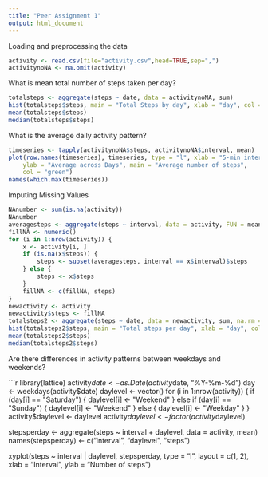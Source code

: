 ```yaml
---
title: "Peer Assignment 1"
output: html_document
---
```


Loading and preprocessing the data
```r
activity <- read.csv(file="activity.csv",head=TRUE,sep=",")
activitynoNA <- na.omit(activity)
```

What is mean total number of steps taken per day?

```r
totalsteps <- aggregate(steps ~ date, data = activitynoNA, sum)
hist(totalsteps$steps, main = "Total Steps by day", xlab = "day", col = "blue")
mean(totalsteps$steps)
median(totalsteps$steps)
```

What is the average daily activity pattern?

```r
timeseries <- tapply(activitynoNA$steps, activitynoNA$interval, mean)
plot(row.names(timeseries), timeseries, type = "l", xlab = "5-min interval", 
    ylab = "Average across Days", main = "Average number of steps", 
    col = "green")
names(which.max(timeseries))
```

Imputing Missing Values

```r
NAnumber <- sum(is.na(activity))
NAnumber
averagesteps <- aggregate(steps ~ interval, data = activity, FUN = mean)
fillNA <- numeric()
for (i in 1:nrow(activity)) {
    x <- activity[i, ]
    if (is.na(x$steps)) {
        steps <- subset(averagesteps, interval == x$interval)$steps
    } else {
        steps <- x$steps
    }
    fillNA <- c(fillNA, steps)
}
newactivity <- activity
newactivity$steps <- fillNA
totalsteps2 <- aggregate(steps ~ date, data = newactivity, sum, na.rm = TRUE)
hist(totalsteps2$steps, main = "Total steps per day", xlab = "day", col = "orange")
mean(totalsteps2$steps)
median(totalsteps2$steps)
```

Are there differences in activity patterns between weekdays and weekends?

```r
library(lattice)
activity$date <- as.Date(activity$date, "%Y-%m-%d")
day <- weekdays(activity$date)
daylevel <- vector()
for (i in 1:nrow(activity)) {
    if (day[i] == "Saturday") {
        daylevel[i] <- "Weekend"
    } else if (day[i] == "Sunday") {
        daylevel[i] <- "Weekend"
    } else {
        daylevel[i] <- "Weekday"
    }
}
activity$daylevel <- daylevel
activity$daylevel <- factor(activity$daylevel)

stepsperday <- aggregate(steps ~ interval + daylevel, data = activity, mean)
names(stepsperday) <- c("interval", "daylevel", "steps")

xyplot(steps ~ interval | daylevel, stepsperday, type = "l", layout = c(1, 2), 
    xlab = "Interval", ylab = "Number of steps")